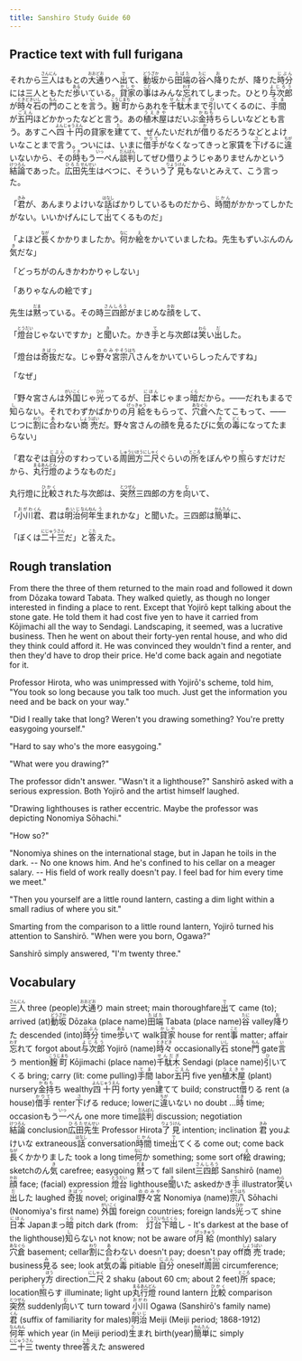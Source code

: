 ```yaml
---
title: Sanshiro Study Guide 60
---
```


## Practice text with full furigana

<p>
それから<ruby><rb>三人</rb><rt>さんにん</rt></ruby>はもとの<ruby><rb>大通</rb><rt>おおどお</rt></ruby>りへ<ruby><rb>出</rb><rt>で</rt></ruby>て、<ruby><rb>動坂</rb><rt>どうざか</rt></ruby>から<ruby><rb>田端</rb><rt>たばた</rt></ruby>の<ruby><rb>谷</rb><rt>たに</rt></ruby>へ<ruby><rb>降</rb><rt>お</rt></ruby>りたが、降りた<ruby><rb>時分</rb><rt>じぶん</rt></ruby>には三人ともただ<ruby><rb>歩</rb><rt>ある</rt></ruby>いている。<ruby><rb>貸家</rb><rt>かしや</rt></ruby>の<ruby><rb>事</rb><rt>こと</rt></ruby>はみんな<ruby><rb>忘</rb><rt>わす</rt></ruby>れてしまった。ひとり<ruby><rb>与次郎</rb><rt>よじろう</rt></ruby>が<ruby><rb>時々</rb><rt>ときどき</rt></ruby><ruby><rb>石</rb><rt>いし</rt></ruby>の<ruby><rb>門</rb><rt>もん</rt></ruby>のことを<ruby><rb>言</rb><rt>い</rt></ruby>う。<ruby><rb>麹町</rb><rt>こうじまち</rt></ruby>からあれを<ruby><rb>千駄木</rb><rt>せんだぎ</rt></ruby>まで<ruby><rb>引</rb><rt>ひ</rt></ruby>いてくるのに、<ruby><rb>手間</rb><rt>てま</rt></ruby>が<ruby><rb>五円</rb><rt>ごえん</rt></ruby>ほどかかったなどと言う。あの<ruby><rb>植木屋</rb><rt>うえきや</rt></ruby>はだいぶ<ruby><rb>金持</rb><rt>かねも</rt></ruby>ちらしいなどとも言う。あすこへ<ruby><rb>四十</rb><rt>よんじゅう</rt></ruby><ruby><rb>円</rb><rt>えん</rt></ruby>の貸家を<ruby><rb>建</rb><rt>た</rt></ruby>てて、ぜんたいだれが<ruby><rb>借</rb><rt>か</rt></ruby>りるだろうなどとよけいなことまで言う。ついには、いまに<ruby><rb>借手</rb><rt>かりて</rt></ruby>がなくなってきっと家賃を<ruby><rb>下</rb><rt>さ</rt></ruby>げるに<ruby><rb>違</rb><rt>ちが</rt></ruby>いないから、その<ruby><rb>時</rb><rt>とき</rt></ruby>もう<ruby><rb>一</rb><rt>いっ</rt></ruby>ぺん<ruby><rb>談判</rb><rt>だんぱん</rt></ruby>してぜひ借りようじゃありませんかという<ruby><rb>結論</rb><rt>けつろん</rt></ruby>であった。<ruby><rb>広田</rb><rt>ひろた</rt></ruby><ruby><rb>先生</rb><rt>せんせい</rt></ruby>はべつに、そういう<ruby><rb>了見</rb><rt>りょうけん</rt></ruby>もないとみえて、こう言った。
</p>

<p>
「<ruby><rb>君</rb><rt>きみ</rt></ruby>が、あんまりよけいな<ruby><rb>話</rb><rt>はなし</rt></ruby>ばかりしているものだから、<ruby><rb>時間</rb><rt>じかん</rt></ruby>がかかってしかたがない。いいかげんにして<ruby><rb>出</rb><rt>で</rt></ruby>てくるものだ」
</p>

<p>
「よほど<ruby><rb>長</rb><rt>なが</rt></ruby>くかかりましたか。<ruby><rb>何</rb><rt>なに</rt></ruby>か<ruby><rb>絵</rb><rt>え</rt></ruby>をかいていましたね。先生もずいぶんのん<ruby><rb>気</rb><rt>き</rt></ruby>だな」
</p>

「どっちがのんきかわかりゃしない」

「ありゃなんの絵です」

<p>
先生は<ruby><rb>黙</rb><rt>だま</rt></ruby>っている。その時<ruby><rb>三四郎</rb><rt>さんしろう</rt></ruby>がまじめな<ruby><rb>顔</rb><rt>かお</rt></ruby>をして、
</p>

<p>
「<ruby><rb>燈台</rb><rt>とうだい</rt></ruby>じゃないですか」と<ruby><rb>聞</rb><rt>き</rt></ruby>いた。かき<ruby><rb>手</rb><rt>て</rt></ruby>と与次郎は<ruby><rb>笑</rb><rt>わら</rt></ruby>い<ruby><rb>出</rb><rt>だ</rt></ruby>した。
</p>

<p>
「燈台は<ruby><rb>奇抜</rb><rt>きばつ</rt></ruby>だな。じゃ<ruby><rb>野々宮</rb><rt>ののみや</rt></ruby><ruby><rb>宗八</rb><rt>そうはち</rt></ruby>さんをかいていらしったんですね」
</p>

「なぜ」

<p>
「野々宮さんは<ruby><rb>外国</rb><rt>がいこく</rt></ruby>じゃ<ruby><rb>光</rb><rt>ひか</rt></ruby>ってるが、<ruby><rb>日本</rb><rt>にほん</rt></ruby>じゃまっ<ruby><rb>暗</rb><rt>くら</rt></ruby>だから。――だれもまるで<ruby><rb>知</rb><rt>し</rt></ruby>らない。それでわずかばかりの<ruby><rb>月給</rb><rt>げっきゅう</rt></ruby>をもらって、<ruby><rb>穴倉</rb><rt>あなぐら</rt></ruby>へたてこもって、――じつに<ruby><rb>割</rb><rt>わり</rt></ruby>に<ruby><rb>合</rb><rt>あ</rt></ruby>わない<ruby><rb>商売</rb><rt>しょうばい</rt></ruby>だ。野々宮さんの顔を<ruby><rb>見</rb><rt>み</rt></ruby>るたびに<ruby><rb>気</rb><rt>き</rt></ruby>の<ruby><rb>毒</rb><rt>どく</rt></ruby>になってたまらない」
</p>

<p>
「君なぞは<ruby><rb>自分</rb><rt>じぶん</rt></ruby>のすわっている<ruby><rb>周囲</rb><rt>しゅうい</rt></ruby><ruby><rb>方</rb><rt>ほう</rt></ruby><ruby><rb>二尺</rb><rt>にしゃく</rt></ruby>ぐらいの<ruby><rb>所</rb><rt>ところ</rt></ruby>をぼんやり<ruby><rb>照</rb><rt>て</rt></ruby>らすだけだから、<ruby><rb>丸行燈</rb><rt>まるあんどん</rt></ruby>のようなものだ」
</p>

<p>
丸行燈に<ruby><rb>比較</rb><rt>ひかく</rt></ruby>された与次郎は、<ruby><rb>突然</rb><rt>とつぜん</rt></ruby>三四郎の方を<ruby><rb>向</rb><rt>む</rt></ruby>いて、
</p>

<p>
「<ruby><rb>小川</rb><rt>おがわ</rt></ruby><ruby><rb>君</rb><rt>くん</rt></ruby>、君は<ruby><rb>明治</rb><rt>めいじ</rt></ruby><ruby><rb>何年</rb><rt>なんねん</rt></ruby><ruby><rb>生</rb><rt>う</rt></ruby>まれかな」と聞いた。三四郎は<ruby><rb>簡単</rb><rt>かんたん</rt></ruby>に、
</p>

<p>
「ぼくは<ruby><rb>二十三</rb><rt>にじゅうさん</rt></ruby>だ」と<ruby><rb>答</rb><rt>こた</rt></ruby>えた。
</p>


## Rough translation

From there the three of them returned to the main road and followed it down from Dōzaka toward Tabata. They walked quietly, as though no longer interested in finding a place to rent. Except that Yojirō kept talking about the stone gate. He told them it had cost five yen to have it carried from Kōjimachi all the way to Sendagi. Landscaping, it seemed, was a lucrative business. Then he went on about their forty-yen rental house, and who did they think could afford it. He was convinced they wouldn't find a renter, and then they'd have to drop their price. He'd come back again and negotiate for it.

Professor Hirota, who was unimpressed with Yojirō's scheme, told him, "You took so long because you talk too much. Just get the information you need and be back on your way." 

"Did I really take that long? Weren't you drawing something? You're pretty easygoing yourself."

"Hard to say who's the more easygoing."

"What were you drawing?"

The professor didn't answer. "Wasn't it a lighthouse?" Sanshirō asked with a serious expression. Both Yojirō and the artist himself laughed.

"Drawing lighthouses is rather eccentric. Maybe the professor was depicting Nonomiya Sōhachi."

"How so?"

"Nonomiya shines on the international stage, but in Japan he toils in the dark. -- No one knows him. And he's confined to his cellar on a meager salary. -- His field of work really doesn't pay. I feel bad for him every time we meet."

"Then you yourself are a little round lantern, casting a dim light within a small radius of where you sit."

Smarting from the comparison to a little round lantern, Yojirō turned his attention to Sanshirō. "When were you born, Ogawa?"

Sanshirō simply answered, "I'm twenty three."          


## Vocabulary

<p>
<span class="vocabstudy"><ruby><rb>三人</rb><rt>さんにん</rt></ruby>&nbsp;three (people)</span><span class="vocabstudy"><ruby><rb>大通</rb><rt>おおどお</rt></ruby>り&nbsp;main street; main thoroughfare</span><span class="vocabstudy"><ruby><rb>出</rb><rt>で</rt></ruby>て&nbsp;came (to); arrived (at)</span><span class="vocabstudy"><ruby><rb>動坂</rb><rt>どうざか</rt></ruby>&nbsp;Dōzaka (place name)</span><span class="vocabstudy"><ruby><rb>田端</rb><rt>たばた</rt></ruby>&nbsp;Tabata (place name)</span><span class="vocabstudy"><ruby><rb>谷</rb><rt>たに</rt></ruby>&nbsp;valley</span><span class="vocabstudy"><ruby><rb>降</rb><rt>お</rt></ruby>りた&nbsp;descended (into)</span><span class="vocabstudy"><ruby><rb>時分</rb><rt>じぶん</rt></ruby>&nbsp;time</span><span class="vocabstudy"><ruby><rb>歩</rb><rt>ある</rt></ruby>いて&nbsp;walk</span><span class="vocabstudy"><ruby><rb>貸家</rb><rt>かしや</rt></ruby>&nbsp;house for rent</span><span class="vocabstudy"><ruby><rb>事</rb><rt>こと</rt></ruby>&nbsp;matter; affair</span><span class="vocabstudy"><ruby><rb>忘</rb><rt>わす</rt></ruby>れて&nbsp;forgot about</span><span class="vocabstudy"><ruby><rb>与次郎</rb><rt>よじろう</rt></ruby>&nbsp;Yojirō (name)</span><span class="vocabstudy"><ruby><rb>時々</rb><rt>ときどき</rt></ruby>&nbsp;occasionally</span><span class="vocabstudy"><ruby><rb>石</rb><rt>いし</rt></ruby>&nbsp;stone</span><span class="vocabstudy"><ruby><rb>門</rb><rt>もん</rt></ruby>&nbsp;gate</span><span class="vocabstudy"><ruby><rb>言</rb><rt>い</rt></ruby>う&nbsp;mention</span><span class="vocabstudy"><ruby><rb>麹町</rb><rt>こうじまち</rt></ruby>&nbsp;Kōjimachi (place name)</span><span class="vocabstudy"><ruby><rb>千駄木</rb><rt>せんだぎ</rt></ruby>&nbsp;Sendagi (place name)</span><span class="vocabstudy"><ruby><rb>引</rb><rt>ひ</rt></ruby>いてくる&nbsp;bring; carry (lit: come pulling)</span><span class="vocabstudy"><ruby><rb>手間</rb><rt>てま</rt></ruby>&nbsp;labor</span><span class="vocabstudy"><ruby><rb>五円</rb><rt>ごえん</rt></ruby>&nbsp;five yen</span><span class="vocabstudy"><ruby><rb>植木屋</rb><rt>うえきや</rt></ruby>&nbsp;(plant) nursery</span><span class="vocabstudy"><ruby><rb>金持</rb><rt>かねも</rt></ruby>ち&nbsp;wealthy</span><span class="vocabstudy"><ruby><rb>四十</rb><rt>よんじゅう</rt></ruby><ruby><rb>円</rb><rt>えん</rt></ruby>&nbsp;forty yen</span><span class="vocabstudy"><ruby><rb>建</rb><rt>た</rt></ruby>てて&nbsp;build; construct</span><span class="vocabstudy"><ruby><rb>借</rb><rt>か</rt></ruby>りる&nbsp;rent (a house)</span><span class="vocabstudy"><ruby><rb>借手</rb><rt>かりて</rt></ruby>&nbsp;renter</span><span class="vocabstudy"><ruby><rb>下</rb><rt>さ</rt></ruby>げる&nbsp;reduce; lower</span><span class="vocabstudy">に<ruby><rb>違</rb><rt>ちが</rt></ruby>いない&nbsp;no doubt ...</span><span class="vocabstudy"><ruby><rb>時</rb><rt>とき</rt></ruby>&nbsp;time; occasion</span><span class="vocabstudy">もう<ruby><rb>一</rb><rt>いっ</rt></ruby>ぺん&nbsp;one more time</span><span class="vocabstudy"><ruby><rb>談判</rb><rt>だんぱん</rt></ruby>&nbsp;discussion; negotiation</span><span class="vocabstudy"><ruby><rb>結論</rb><rt>けつろん</rt></ruby>&nbsp;conclusion</span><span class="vocabstudy"><ruby><rb>広田</rb><rt>ひろた</rt></ruby><ruby><rb>先生</rb><rt>せんせい</rt></ruby>&nbsp;Professor Hirota</span><span class="vocabstudy"><ruby><rb>了見</rb><rt>りょうけん</rt></ruby>&nbsp;intention; inclination</span>
<span class="vocabstudy"><ruby><rb>君</rb><rt>きみ</rt></ruby>&nbsp;you</span><span class="vocabstudy">よけいな&nbsp;extraneous</span><span class="vocabstudy"><ruby><rb>話</rb><rt>はなし</rt></ruby>&nbsp;conversation</span><span class="vocabstudy"><ruby><rb>時間</rb><rt>じかん</rt></ruby>&nbsp;time</span><span class="vocabstudy"><ruby><rb>出</rb><rt>で</rt></ruby>てくる&nbsp;come out; come back</span>
<span class="vocabstudy"><ruby><rb>長</rb><rt>なが</rt></ruby>くかかりました&nbsp;took a long time</span><span class="vocabstudy"><ruby><rb>何</rb><rt>なに</rt></ruby>か&nbsp;something; some sort of</span><span class="vocabstudy"><ruby><rb>絵</rb><rt>え</rt></ruby>&nbsp;drawing; sketch</span><span class="vocabstudy">のん<ruby><rb>気</rb><rt>き</rt></ruby>&nbsp;carefree; easygoing</span>
<span class="vocabstudy"><ruby><rb>黙</rb><rt>だま</rt></ruby>って&nbsp;fall silent</span><span class="vocabstudy"><ruby><rb>三四郎</rb><rt>さんしろう</rt></ruby>&nbsp;Sanshirō (name)</span><span class="vocabstudy"><ruby><rb>顔</rb><rt>かお</rt></ruby>&nbsp;face; (facial) expression</span>
<span class="vocabstudy"><ruby><rb>燈台</rb><rt>とうだい</rt></ruby>&nbsp;lighthouse</span><span class="vocabstudy"><ruby><rb>聞</rb><rt>き</rt></ruby>いた&nbsp;asked</span><span class="vocabstudy">かき<ruby><rb>手</rb><rt>て</rt></ruby>&nbsp;illustrator</span><span class="vocabstudy"><ruby><rb>笑</rb><rt>わら</rt></ruby>い<ruby><rb>出</rb><rt>だ</rt></ruby>した&nbsp;laughed</span>
<span class="vocabstudy"><ruby><rb>奇抜</rb><rt>きばつ</rt></ruby>&nbsp;novel; original</span><span class="vocabstudy"><ruby><rb>野々宮</rb><rt>ののみや</rt></ruby>&nbsp;Nonomiya (name)</span><span class="vocabstudy"><ruby><rb>宗八</rb><rt>そうはち</rt></ruby>&nbsp;Sōhachi (Nonomiya's first name)</span>
<span class="vocabstudy"><ruby><rb>外国</rb><rt>がいこく</rt></ruby>&nbsp;foreign countries; foreign lands</span><span class="vocabstudy"><ruby><rb>光</rb><rt>ひか</rt></ruby>って&nbsp;shine</span><span class="vocabstudy"><ruby><rb>日本</rb><rt>にほん</rt></ruby>&nbsp;Japan</span><span class="vocabstudy">まっ<ruby><rb>暗</rb><rt>くら</rt></ruby>&nbsp;pitch dark (from:　<ruby><rb>灯台</rb><rt>とうだい</rt></ruby><ruby><rb>下</rb><rt>もと</rt></ruby><ruby><rb>暗</rb><rt>くら</rt></ruby>し - It's darkest at the base of the lighthouse)</span><span class="vocabstudy"><ruby><rb>知</rb><rt>し</rt></ruby>らない&nbsp;not know; not be aware of</span><span class="vocabstudy"><ruby><rb>月給</rb><rt>げっきゅう</rt></ruby>&nbsp;(monthly) salary</span><span class="vocabstudy"><ruby><rb>穴倉</rb><rt>あなぐら</rt></ruby>&nbsp;basement; cellar</span><span class="vocabstudy"><ruby><rb>割</rb><rt>わり</rt></ruby>に<ruby><rb>合</rb><rt>あ</rt></ruby>わない&nbsp;doesn't pay; doesn't pay off</span><span class="vocabstudy"><ruby><rb>商売</rb><rt>しょうばい</rt></ruby>&nbsp;trade; business</span><span class="vocabstudy"><ruby><rb>見</rb><rt>み</rt></ruby>る&nbsp;see; look at</span><span class="vocabstudy"><ruby><rb>気</rb><rt>き</rt></ruby>の<ruby><rb>毒</rb><rt>どく</rt></ruby>&nbsp;pitiable</span>
<span class="vocabstudy"><ruby><rb>自分</rb><rt>じぶん</rt></ruby>&nbsp;oneself</span><span class="vocabstudy"><ruby><rb>周囲</rb><rt>しゅうい</rt></ruby>&nbsp;circumference; periphery</span><span class="vocabstudy"><ruby><rb>方</rb><rt>ほう</rt></ruby>&nbsp;direction</span><span class="vocabstudy"><ruby><rb>二尺</rb><rt>にしゃく</rt></ruby>&nbsp;2 shaku (about 60 cm; about 2 feet)</span><span class="vocabstudy"><ruby><rb>所</rb><rt>ところ</rt></ruby>&nbsp;space; location</span><span class="vocabstudy"><ruby><rb>照</rb><rt>て</rt></ruby>らす&nbsp;illuminate; light up</span><span class="vocabstudy"><ruby><rb>丸行燈</rb><rt>まるあんどん</rt></ruby>&nbsp;round lantern</span>
<span class="vocabstudy"><ruby><rb>比較</rb><rt>ひかく</rt></ruby>&nbsp;comparison</span><span class="vocabstudy"><ruby><rb>突然</rb><rt>とつぜん</rt></ruby>&nbsp;suddenly</span><span class="vocabstudy"><ruby><rb>向</rb><rt>む</rt></ruby>いて&nbsp;turn toward</span>
<span class="vocabstudy"><ruby><rb>小川</rb><rt>おがわ</rt></ruby>&nbsp;Ogawa (Sanshirō's family name)</span><span class="vocabstudy"><ruby><rb>君</rb><rt>くん</rt></ruby>&nbsp;(suffix of familiarity for males)</span><span class="vocabstudy"><ruby><rb>明治</rb><rt>めいじ</rt></ruby>&nbsp;Meiji (Meiji period; 1868-1912)</span><span class="vocabstudy"><ruby><rb>何年</rb><rt>なんねん</rt></ruby>&nbsp;which year (in Meiji period)</span><span class="vocabstudy"><ruby><rb>生</rb><rt>う</rt></ruby>まれ&nbsp;birth(year)</span><span class="vocabstudy"><ruby><rb>簡単</rb><rt>かんたん</rt></ruby>に&nbsp;simply</span>
<span class="vocabstudy"><ruby><rb>二十三</rb><rt>にじゅうさん</rt></ruby>&nbsp;twenty three</span><span class="vocabstudy"><ruby><rb>答</rb><rt>こた</rt></ruby>えた&nbsp;answered</span>
</p>
